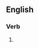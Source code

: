 ==English==

===Verb===
{{head|en|present participle}}

# {{present participle of|turbocharge|lang=en|nocat=1}}